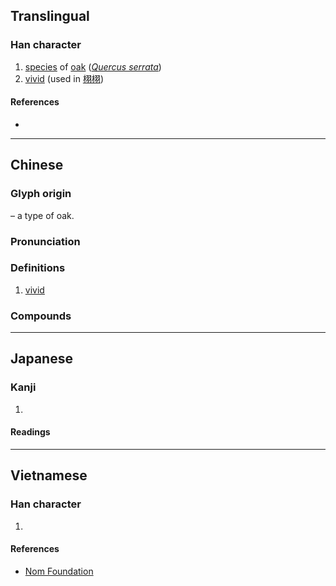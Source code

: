 {{character info}}
==Translingual==

===Han character===
{{Han char|rn=75|rad=木|as=06|sn=10|four=47920|canj=DSMM|ids=⿰[[木]][[羽]]}}

# [[species]] of [[oak]] (''[[w:Quercus serrata|Quercus serrata]]'')
# [[vivid]] (used in [[栩栩]])

====References====
* {{Han ref|kx=0523.090|dkj=14721|dj=0911.070|hdz=21209.010|uh=6829|ud=26665|bh=AEDD|bd=44765}}

----

==Chinese==
{{zh-forms}}

===Glyph origin===
{{Han etym}}
{{Han compound|木|羽|ls=psc|c1=s|c2=p|t1=tree}} – a type of oak.

===Pronunciation===
{{zh-pron
|m=xǔ
|c=heoi2
|mn=hú
|mn-t=hu2
|mc=y
|oc=y
|cat=a
}}

===Definitions===
{{zh-hanzi}}
# [[vivid]]

===Compounds===
{{zh-der|栩栩|栩栩如生}}

----

==Japanese==

===Kanji===
{{ja-kanji|grade=|rs=木06}}

# {{rfdef|ja|sort=木06}}

====Readings====
{{ja-readings
|goon=く
|kanon=く
|kun=くぬぎ-}}

----

==Vietnamese==

===Han character===
{{vi-hantu|rs=木06|hủ}}

# {{rfdef|vi|sort=木06}}

====References====
* [http://nomfoundation.org/common/nom_details.php?codepoint=6829 Nom Foundation]